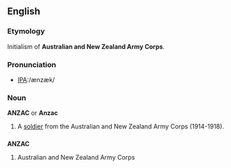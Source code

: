==English==

===Etymology===
Initialism of '''Australian and New Zealand Army Corps'''.

===Pronunciation===
*[[w:International Phonetic Alphabet|IPA]]:/ænzæk/

===Noun===
'''ANZAC''' or '''Anzac'''
# A [[soldier]] from the Australian and New Zealand Army Corps (1914-1918).

==={{initialism}}===
'''ANZAC'''

#Australian and New Zealand Army Corps
